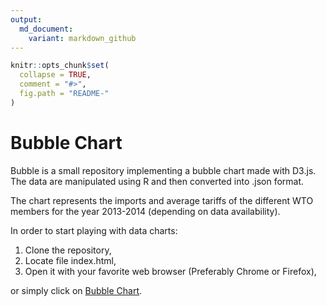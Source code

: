 ```yaml
---
output:
  md_document:
    variant: markdown_github
---
```


```r
knitr::opts_chunk$set(
  collapse = TRUE,
  comment = "#>",
  fig.path = "README-"
)
```

# Bubble Chart

Bubble is a small repository implementing a bubble chart made with D3.js. The data are manipulated using R and then converted into .json format. 

The chart represents the imports and average tariffs of the different WTO members for the year 2013-2014 (depending on data availability). 

In order to start playing with data charts:

1. Clone the repository,
2. Locate file index.html,
3. Open it with your favorite web browser (Preferably Chrome or Firefox),

or simply click on [Bubble Chart](https://marcgumowski.github.io/Bubble/).

